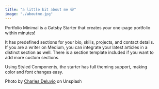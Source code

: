 ```yaml
---
title: "a little bit about me 😃"
image: "./aboutme.jpg"
---
```


Portfolio Minimal is a Gatsby Starter that creates your one-page portfolio within minutes!

It has predefined sections for your bio, skills, projects, and contact details. If you are a writer on Medium, you can integrate your latest articles in a distinct section as well. There is a section template included if you want to add more custom sections. 

Using Styled Components, the starter has full theming support, making color and font changes easy.

Photo by <a href="https://unsplash.com/@charlesdeluvio?utm_source=unsplash&utm_medium=referral&utm_content=creditCopyText" target="_blank" rel="nofollow noopener noreferrer" aria-label="External Link"><Underlining color={Theme.colors.tertiary} hoverColor={Theme.colors.secondary}>Charles Deluvio</Underlining></a> on Unsplash